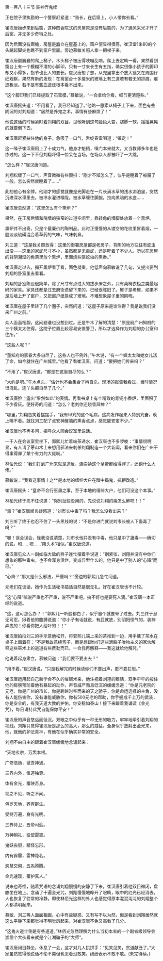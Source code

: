 

第一百八十三节 装神弄鬼续

正在院子里执勤的一个警察赶紧道：“首长，在后窗上，小人带你去看。”

崔汉唐抬步来到后窗，这种四合院式的房屋原是没有后窗的，为了通风采光才开了后窗。并无多少奇特之处。

因为后面没有廊檐，房屋是矗立在屋基上的，窗户便显得很高，崔汉堂1米80的个头踮起脚尖也瞧不到窗户里面。旁边慕敏关照人拿一把梯子来。

崔汉唐颤巍巍的爬上梯子，木头梯子被压得吱嘎乱响。爬上去定睛一看，果然看到窗台上有一个模糊不清的小脚印，只有一寸来长生有五指，确实很像小孩子的脚印却又小得多，指节也比人的要长。崔汉唐想了想，从兜里拿出个放大镜又在周围仔细观察，果然有新的发现：在离窗台十多厘米的玻璃上有三道若有若无的抓痕，痕迹极淡，若不是有些血迹还根本看不出来。

“这个脚印我们已经提取了石膏模，”慕敏说，“一会拿给你看，细节更清楚些。”

崔汉唐摇头道：“不用看了，我已经知道了。”他略一思索从椅子上下来，面色有些阴沉的对刘翔道：“居然是养鬼之术，事情有些麻烦了！”

他说这话的时候紧盯着刘翔的双目，见他听到这句脸色大变，腿脚一软，摇摇晃晃的就要倒下去。

崔汉唐赶紧扶住他的身子，急吸了一口气，舌绽春雷喝道：“镇定！”

这一嗓子崔汉唐用上了十成力气，他身才魁梧，嗓门本来就大，又当教师多年也是练过的，这一下不但刘翔吓得一惊呆在当场，在场众人都被吓了一大跳。

“怎么样？”崔汉唐问道。

刘翔松缓了一口气，声音微微有些颤抖：“刚才不知怎么了，似乎是睡着了被魇了一般。怎么突然就睡着了……”

此刻他心有余悸，他刚才的感觉就像是光脚走在一片长满水草的浅水湖泊里，突然沉进深水谭里去，被冷水灌进喉咙，被水草缠住脚腕，拉向黑暗的水底……

崔汉唐忽然道：“这里怎么有个熏炉？”

果然，在正房后墙和院墙的狭窄的过道空间里，靠转角的墙脚处放着一个熏炉。

熏炉并不出奇，只是个最廉价的陶制品。此时正慢慢的从镂空的花纹里冒着烟，一股淡淡硫磺混合着草药的气味，气味刺鼻。

刘三道：“这是我关照放得：这里的衙署房屋都是老房子，背阴的地方往往有蛇虫出没――这里的家蛇尺寸不小，虽然都是无毒蛇，还是吓着了不少人。所以在房屋的背阴潮湿的角落里放个熏炉，里面烧些驱蛇虫的熏香。”

崔汉唐走过去，揭开熏炉看了看，面色凝重。他低声向慕敏说了几句，又提出要到刘翔的卧室里去看看。

刘翔的卧室陈设很简单，除了尺寸有点过大的拔步床之外，只有桌椅衣柜之类最起码的家具。家具还都是过去府衙遗留下来的，已经很陈旧了。屋子是老屋，如果不是后墙上开了窗户，又把窗户纸换成了玻璃，不难想象屋子里的阴晦。

崔汉唐在屋子里转了几个圈子，突然问道：“这屋子原来是谁住得？我是说我们没来广州之前。”

众人面面相觑，这问题谁也没想到过。还是午木了解的清楚：“原是前广州知府的三个姨太太住得。这院子位置比较容易安置警卫，所以才选择作为刘翔的办公室和住所。”

“这些人呢？”

“董知府的家眷大多自尽了，这些人也不例外。”午木说，“有一个姨太太和她女儿活了命，如今就住在广州城里。”他看了看崔汉唐，问道：“要把她们传来吗？”

“不用了。”崔汉唐道，“都是在这里自尽的么？”

“大约是吧。”午木点头，“估计也不会集合了再自杀。现场的报告我看过，当时情况很混乱，连丫头都自尽了几个。”

崔汉唐脸上露出“果然如此”的表情。再看书桌上有个精致的青铜小香炉，里面积了不少香灰。便好奇的问道：“怎么？老刘你还烧香拜神？”

“哪里，”刘翔苦笑着摆摆手，“我有甲亢的这个毛病，这病发作起来人特别亢奋，晚上睡不着。就找刘三配了点安神醒脑的熏香点点，感觉能安定不少。”

崔汉唐也不再多问，招呼众人回会议室里说话。

一干人在会议室里坐下，郭熙儿忙着端茶递水，崔汉唐也不多啰唆：“事情很明显，有人请了茅山术士来想用邪法来刺杀刘翔制造一个大新闻，看来你们在广州干得事得罪了某个有力的大佬啊。”

林佰光说：“我们打到广州来就是造反，连崇祯这个皇帝都给得罪了，还谈什么大佬。”

慕敏说：“我看这事情十之**是本地的缙绅大户在暗中捣鬼，抗拒改造。”

崔汉唐摇头：“皇帝不会行巫蛊之事，至于本地的缙绅大户，他们可没这个本事。”

林柏光终于忍不住说道：“你别扯些没用的，先说说刘翔的毒怎么解吧！！”

“毒？”崔汉唐闻言疑惑道：“刘市长中毒了吗？我怎么没看出来？”

刘三听了终于也忍不住了一头黑线的说：“不是你进门就说刘市长被人下蛊毒了吗？”

“喔！误会误会，怪我没说清楚，刘市长他并没有中毒，他只是中了蛊毒――确切的说，和……嗯……‘降头术’相似。”崔汉唐说道。

崔汉唐见众人一副如临大敌的样子连忙摆着手说道：“别紧张，刘翔并没有中你们想象的那种毒虫，也不会浑身溃烂，变成异型什么的，他只是中了别人的“心降”而已。”

“心降？”那又是什么邪法，严重吗？”旁边的郭熙儿急忙问道。

元老们在谈话，她作为生活秘书插话自然是很无礼。好在崔汉唐也不计较。

“这“心降”嘛说严重也不严重，说不严重吧，搞不好也是要死人滴。”崔汉唐一本正经的说道。

“这，这可怎么办？！”郭熙儿一听脸都白了，似乎自个就要晕了过去。刘三终于忍无可忍，揪着他的胳膊说道：“你小子有话就说，有屁就放，别阴阳怪气的，装神弄鬼的！你看你把人给吓的！！”

崔汉唐拍拍刘三的手示意他松开，将郭熙儿端上来的茶推到一边，用手蘸了茶水在桌子上画着符：“不是我故意绕弯子，而是想跟你们这些满脑子唯物主义的家伙解释这些巫术上的道道有些费劲而已。一会我再解释――我这就给他解咒。”

他说着起身肃立，慕敏问道：“我们要不要出去？”

“用不着。”崔汉唐说，“只是我解咒的时候请你们不要出声，更不要拦阻。”

崔汉唐运用起自己新学会不久的催眠术来，他注视着刘翔的眼睛，双手牢牢的按住他的肩膀预防着他有暴起的动作，声音威严而且低沉的缓缓念道：“你是元老院的元老，你是广州的市长，你是跨越时空而来的天之骄子，你是命运选择的主角，没有人能伤害你，没有谁能威胁你，你有500元老的帮助，你手握成千上万的武装，你是安全的，有我天道大教的护佑，你安稳如泰山！接下来跟着我诵读《金光咒》，每日诵持此咒自能保你平安！”

崔汉唐的声音悠远而低沉，双眼之中似乎有一种无形的吸力，牢牢地牵引着刘翔的视线。刘翔只觉得崔汉唐是那么的高大，那么的威猛，全身似乎放射出金光来，他，就他的护法真神，有他在似乎确实非常的安全。

刘翔不由自主的跟着崔汉唐缓缓地念诵起来：

“天地玄宗，万炁本根。

广修浩劫，证吾神通。

三界内外，惟道独尊。

体有金光，覆映吾身。

视之不见，听之不闻。

包罗天地，养育群生。

受持万遍，身有光明。

三界侍卫，五帝司迎。

万神朝礼，役使雷霆。

鬼妖丧胆，精怪忘形。

内有霹雳，雷神隐名。

洞慧交彻，五炁腾腾。

金光速现，覆护真人。”

说来也奇怪，随着咒语的念诵刘翔慢慢的安静了下来，崔汉唐引着他双目微闭，盘膝坐在地上。念诵了十遍金光咒，刘翔慢慢地睁开了眼睛，眼中的红光已经消去，人也恢复了往常的冷静，即使林佰光这样的外人也感觉得原本混混沌沌的刘翔整个人都清明起来。

慕敏、刘三等人面面相觑，心中有些疑惑、又有写不以为然，但是看到刘翔居然就这么平静下来都觉得不明觉厉起来，对崔汉唐不免又高看了几分。

“这鬼火道士倒是有些道道。”林佰光忽然理解为什么当初本省的一个副省级领导会崇信个大伙看来就是个江湖骗子的“大师”。

崔汉唐闭目静坐，休息了一会，这才对几人拱拱手：“见笑见笑，贫道献丑了。”大家虽然觉得他说话不伦不类但也忍着没敢笑，纷纷表示不敢不敢。(未完待续。)

